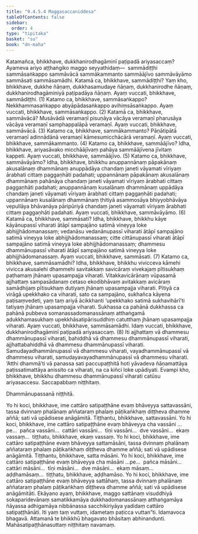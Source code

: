 ```yaml
---
title: "9.4.5.4 Maggasaccaniddesa"
tableOfContents: false
sidebar:
  order: 4
type: "tipitaka"
basket: "su"
book: "dn-maha"
---
```



<DynamicBreadcrumb />

<Division number="402" book="dn-maha" bookNo="7" page="249">

<Paragraph number="1073" book="dn-maha">
Katamañca, bhikkhave, dukkhanirodhagāminī paṭipadā ariyasaccaṃ? Ayameva ariyo aṭṭhaṅgiko maggo seyyathidaṃ—  sammādiṭṭhi sammāsaṅkappo sammāvācā sammākammanto sammāājīvo sammāvāyāmo sammāsati sammāsamādhi.
</Paragraph>

<Paragraph number="1074" book="dn-maha">
Katamā ca, bhikkhave, sammādiṭṭhi? Yaṃ kho, bhikkhave, dukkhe ñāṇaṃ, dukkhasamudaye ñāṇaṃ, dukkhanirodhe ñāṇaṃ, dukkhanirodhagāminiyā paṭipadāya ñāṇaṃ. Ayaṃ vuccati, bhikkhave, sammādiṭṭhi. (1)
</Paragraph>

<Paragraph number="1075" book="dn-maha">
Katamo ca, bhikkhave, sammāsaṅkappo? Nekkhammasaṅkappo abyāpādasaṅkappo avihiṃsāsaṅkappo. Ayaṃ vuccati, bhikkhave, sammāsaṅkappo. (2)
</Paragraph>

<Paragraph number="1076" book="dn-maha">
Katamā ca, bhikkhave, sammāvācā? Musāvādā veramaṇī pisuṇāya vācāya veramaṇī pharusāya vācāya veramaṇī samphappalāpā veramaṇī. Ayaṃ vuccati, bhikkhave, sammāvācā. (3)
</Paragraph>

<Paragraph number="1077" book="dn-maha">
Katamo ca, bhikkhave, sammākammanto? Pāṇātipātā veramaṇī adinnādānā veramaṇī kāmesumicchācārā veramaṇī. Ayaṃ vuccati, bhikkhave, sammākammanto. (4)
</Paragraph>

<Paragraph number="1078" book="dn-maha">
Katamo ca, bhikkhave, sammāājīvo? Idha, bhikkhave, ariyasāvako micchāājīvaṃ pahāya sammāājīvena jīvitaṃ kappeti. Ayaṃ vuccati, bhikkhave, sammāājīvo. (5)
</Paragraph>

<Paragraph number="1079" book="dn-maha">
Katamo ca, bhikkhave, sammāvāyāmo? Idha, bhikkhave, bhikkhu anuppannānaṃ pāpakānaṃ akusalānaṃ dhammānaṃ anuppādāya chandaṃ janeti vāyamati vīriyaṃ ārabhati cittaṃ paggaṇhāti padahati; uppannānaṃ pāpakānaṃ akusalānaṃ dhammānaṃ pahānāya chandaṃ janeti vāyamati vīriyaṃ ārabhati cittaṃ paggaṇhāti padahati; anuppannānaṃ kusalānaṃ dhammānaṃ uppādāya chandaṃ janeti vāyamati vīriyaṃ ārabhati cittaṃ paggaṇhāti padahati; uppannānaṃ kusalānaṃ dhammānaṃ ṭhitiyā asammosāya bhiyyobhāvāya vepullāya bhāvanāya pāripūriyā chandaṃ janeti vāyamati vīriyaṃ ārabhati cittaṃ paggaṇhāti padahati. Ayaṃ vuccati, bhikkhave, sammāvāyāmo. (6)
</Paragraph>

<Paragraph number="1080" book="dn-maha">
Katamā ca, bhikkhave, sammāsati? Idha, bhikkhave, bhikkhu kāye kāyānupassī viharati ātāpī sampajāno satimā vineyya loke abhijjhādomanassaṃ; vedanāsu vedanānupassī viharati ātāpī sampajāno satimā vineyya loke abhijjhādomanassaṃ; citte cittānupassī viharati ātāpī sampajāno satimā vineyya loke abhijjhādomanassaṃ; dhammesu dhammānupassī viharati ātāpī sampajāno satimā vineyya loke abhijjhādomanassaṃ. Ayaṃ vuccati, bhikkhave, sammāsati. (7)
</Paragraph>

<Paragraph number="1081" book="dn-maha">
Katamo ca, bhikkhave, sammāsamādhi? Idha, bhikkhave, bhikkhu vivicceva kāmehi vivicca akusalehi dhammehi savitakkaṃ savicāraṃ vivekajaṃ pītisukhaṃ paṭhamaṃ jhānaṃ upasampajja viharati. Vitakkavicārānaṃ vūpasamā ajjhattaṃ sampasādanaṃ cetaso ekodibhāvaṃ avitakkaṃ avicāraṃ samādhijaṃ pītisukhaṃ dutiyaṃ jhānaṃ upasampajja viharati. Pītiyā ca virāgā upekkhako ca viharati, sato ca sampajāno, sukhañca kāyena paṭisaṃvedeti, yaṃ taṃ ariyā ācikkhanti ‘upekkhako satimā sukhavihārī’ti tatiyaṃ jhānaṃ upasampajja viharati. Sukhassa ca pahānā dukkhassa ca pahānā pubbeva somanassadomanassānaṃ atthaṅgamā adukkhamasukhaṃ upekkhāsatipārisuddhiṃ catutthaṃ jhānaṃ upasampajja viharati. Ayaṃ vuccati, bhikkhave, sammāsamādhi. Idaṃ vuccati, bhikkhave, dukkhanirodhagāminī paṭipadā ariyasaccaṃ. (8)
</Paragraph>

</Division>
<Division number="403" book="dn-maha" bookNo="7" page="251">

<Paragraph number="1082" book="dn-maha">
Iti ajjhattaṃ vā dhammesu dhammānupassī viharati, bahiddhā vā dhammesu dhammānupassī viharati, ajjhattabahiddhā vā dhammesu dhammānupassī viharati. Samudayadhammānupassī vā dhammesu viharati, vayadhammānupassī vā dhammesu viharati, samudayavayadhammānupassī vā dhammesu viharati. ‘Atthi dhammā’ti vā panassa sati paccupaṭṭhitā hoti yāvadeva ñāṇamattāya paṭissatimattāya anissito ca viharati, na ca kiñci loke upādiyati. Evampi kho, bhikkhave, bhikkhu dhammesu dhammānupassī viharati catūsu ariyasaccesu.

</Paragraph>
</Division>

<Paragraph number="1083" type="center" book="dn-maha">
Saccapabbaṃ niṭṭhitaṃ.

  
Dhammānupassanā niṭṭhitā.


</Paragraph>

<Division number="404" book="dn-maha" bookNo="7" page="251">

<Paragraph number="1084" book="dn-maha">
Yo hi koci, bhikkhave, ime cattāro satipaṭṭhāne evaṃ bhāveyya sattavassāni, tassa dvinnaṃ phalānaṃ aññataraṃ phalaṃ pāṭikaṅkhaṃ diṭṭheva dhamme aññā; sati vā upādisese anāgāmitā.
</Paragraph>

<Paragraph number="1085" book="dn-maha">
Tiṭṭhantu, bhikkhave, sattavassāni. Yo hi koci, bhikkhave, ime cattāro satipaṭṭhāne evaṃ bhāveyya cha vassāni …pe…  pañca vassāni…  cattāri vassāni…  tīṇi vassāni…  dve vassāni…  ekaṃ vassaṃ…  tiṭṭhatu, bhikkhave, ekaṃ vassaṃ. Yo hi koci, bhikkhave, ime cattāro satipaṭṭhāne evaṃ bhāveyya sattamāsāni, tassa dvinnaṃ phalānaṃ aññataraṃ phalaṃ pāṭikaṅkhaṃ diṭṭheva dhamme aññā; sati vā upādisese anāgāmitā.
</Paragraph>

<Paragraph number="1086" book="dn-maha">
Tiṭṭhantu, bhikkhave, satta māsāni. Yo hi koci, bhikkhave, ime cattāro satipaṭṭhāne evaṃ bhāveyya cha māsāni …pe…  pañca māsāni…  cattāri māsāni…  tīṇi māsāni…  dve māsāni…  ekaṃ māsaṃ…  aḍḍhamāsaṃ…  tiṭṭhatu, bhikkhave, aḍḍhamāso. Yo hi koci, bhikkhave, ime cattāro satipaṭṭhāne evaṃ bhāveyya sattāhaṃ, tassa dvinnaṃ phalānaṃ aññataraṃ phalaṃ pāṭikaṅkhaṃ diṭṭheva dhamme aññā; sati vā upādisese anāgāmitāti.
</Paragraph>

</Division>
<Division number="405" book="dn-maha" bookNo="7" page="252">

<Paragraph number="1087" book="dn-maha">
Ekāyano ayaṃ, bhikkhave, maggo sattānaṃ visuddhiyā sokaparidevānaṃ samatikkamāya dukkhadomanassānaṃ atthaṅgamāya ñāyassa adhigamāya nibbānassa sacchikiriyāya yadidaṃ cattāro satipaṭṭhānāti. Iti yaṃ taṃ vuttaṃ, idametaṃ paṭicca vuttan”ti.
</Paragraph>

<Paragraph number="1088" book="dn-maha">
Idamavoca bhagavā. Attamanā te bhikkhū bhagavato bhāsitaṃ abhinandunti.

</Paragraph>
</Division>

<Paragraph number="1089" type="center" book="dn-maha">
Mahāsatipaṭṭhānasuttaṃ niṭṭhitaṃ navamaṃ.
</Paragraph>